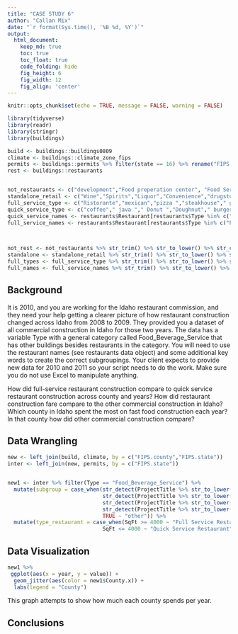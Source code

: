 ```yaml
---
title: "CASE STUDY 6"
author: "Callan Mix"
date: "`r format(Sys.time(), '%B %d, %Y')`"
output:
  html_document:  
    keep_md: true
    toc: true
    toc_float: true
    code_folding: hide
    fig_height: 6
    fig_width: 12
    fig_align: 'center'
---
```


```r
knitr::opts_chunk$set(echo = TRUE, message = FALSE, warning = FALSE)
```

```r
library(tidyverse)
library(readr)
library(stringr)
library(buildings)
```

```r
build <- buildings::buildings0809
climate <- buildings::climate_zone_fips
permits <- buildings::permits %>% filter(state == 16) %>% rename("FIPS.state" = "state")
rest <- buildings::restaurants 


not_restaurants <- c("development","Food preperation center", "Food Services center","bakery","Grocery","concession","Cafeteria", "lunchroom","school","facility"," hall ")
standalone_retail <- c("Wine","Spirits","Liquor","Convenience","drugstore","Flying J", "Rite Aid ","walgreens ","Love's Travel ")
full_service_type <- c("Ristorante","mexican","pizza ","steakhouse"," grill ","buffet","tavern"," bar ","waffle","italian","steak house")
quick_service_type <- c("coffee"," java "," Donut ","Doughnut"," burger ","Ice Cream ","custard ","sandwich ","fast food "," bagel ")
quick_service_names <- restaurants$Restaurant[restaurants$Type %in% c("coffee","Ice Cream","Fast Food")]
full_service_names <- restaurants$Restaurant[restaurants$Type %in% c("Pizza","Casual Dining","Fast Casual")]


 
not_rest <- not_restaurants %>% str_trim() %>% str_to_lower() %>% str_c(collapse = "|")
standalone <- standalone_retail %>% str_trim() %>% str_to_lower() %>% str_c(collapse = "|")
full_types <- full_service_type %>% str_trim() %>% str_to_lower() %>% str_c(collapse = "|")
full_names <- full_service_names %>% str_trim() %>% str_to_lower() %>% str_c(collapse = "|")

```

## Background

It is 2010, and you are working for the Idaho restaurant commission, and they need your help getting a clearer picture of how restaurant construction changed across Idaho from 2008 to 2009. They provided you a dataset of all commercial construction in Idaho for those two years. The data has a variable Type with a general category called Food_Beverage_Service that has other buildings besides restaurants in the category. You will need to use the restaurant names (see restaurants data object) and some additional key words to create the correct subgroupings. Your client expects to provide new data for 2010 and 2011 so your script needs to do the work. Make sure you do not use Excel to manipulate anything.

How did full-service restaurant construction compare to quick service restaurant construction across county and years?
How did restaurant construction fare compare to the other commercial construction in Idaho?
Which county in Idaho spent the most on fast food construction each year?
In that county how did other commercial construction compare?

## Data Wrangling

```r

new <- left_join(build, climate, by = c("FIPS.county","FIPS.state"))
inter <- left_join(new, permits, by = c("FIPS.state"))


new1 <- inter %>% filter(Type == "Food_Beverage_Service") %>% 
  mutate(subgroup = case_when(str_detect(ProjectTitle %>% str_to_lower(), not_rest) ~ "not_restaurant",
                              str_detect(ProjectTitle %>% str_to_lower(), standalone) ~ "standalone_retail",
                              str_detect(ProjectTitle %>% str_to_lower(), full_types) ~ "full_service_type",
                              str_detect(ProjectTitle %>% str_to_lower(), full_names) ~ "full_service_names",
                              TRUE ~ "other")) %>%  
  mutate(type_restaurant = case_when(SqFt >= 4000 ~ "Full Service Restaurant",
                              SqFt <= 4000 ~ "Quick Service Restaurant"))


```

## Data Visualization

```r

new1 %>% 
 ggplot(aes(x = year, y = value)) +
  geom_jitter(aes(color = new1$County.x)) +
  labs(legend = "County")

```

This graph attempts to show how much each county spends per year.

## Conclusions
